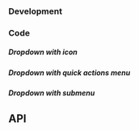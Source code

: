 



### Development

### Code

<DropdownPlayground />

##### Dropdown with icon

<DropdownIconPlayground />

##### Dropdown with quick actions menu

<TagsQuickActions />

<DropdownQuickActionsPlayground />

##### Dropdown with submenu

<DropdownSubmenuPlayground />

## API

<PropsApi />
<ItemPropsApi />
